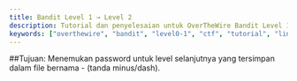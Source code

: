 ```yaml
---
title: Bandit Level 1 → Level 2
description: Tutorial dan penyelesaian untuk OverTheWire Bandit Level 1 → Level 2
keywords: ["overthewire", "bandit", "level0-1", "ctf", "tutorial", "linux", "readme"]
---
```


##Tujuan: Menemukan password untuk level selanjutnya 
yang tersimpan dalam file bernama - (tanda minus/dash).

